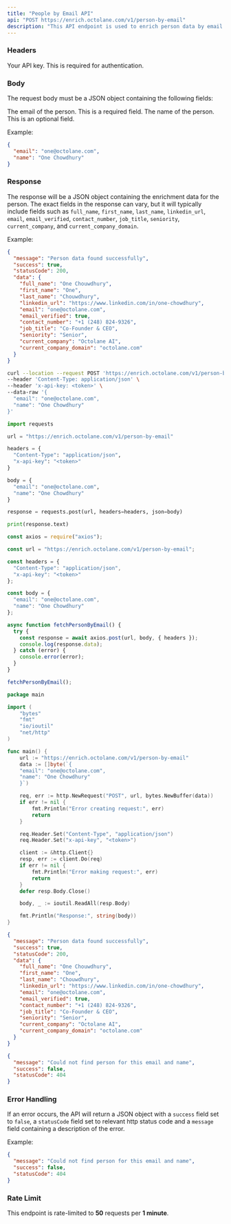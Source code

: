 ```yaml
---
title: "People by Email API"
api: "POST https://enrich.octolane.com/v1/person-by-email"
description: "This API endpoint is used to enrich person data by email and name."
---
```


### Headers

<ParamField header="x-api-key" type="string">
  Your API key. This is required for authentication.
</ParamField>

### Body
The request body must be a JSON object containing the following fields:

<ParamField body="email" type="string">
  The email of the person. This is a required field.
</ParamField>

<ParamField body="name" type="string" required={false}>
  The name of the person. This is an optional field.
</ParamField>

Example:
```json Request Body
{
  "email": "one@octolane.com",
  "name": "One Chowdhury"
}
```

### Response
The response will be a JSON object containing the enrichment data for the person. 
The exact fields in the response can vary, but it will typically include fields such as 
`full_name`, `first_name`, `last_name`, `linkedin_url`, `email`, `email_verified`, `contact_number`,
`job_title`, `seniority`, `current_company`, and `current_company_domain`.

Example:
```json Response
{
  "message": "Person data found successfully",
  "success": true,
  "statusCode": 200,
  "data": {
    "full_name": "One Chouwdhury",
    "first_name": "One",
    "last_name": "Chouwdhury",
    "linkedin_url": "https://www.linkedin.com/in/one-chowdhury",
    "email": "one@octolane.com",
    "email_verified": true,
    "contact_number": "+1 (248) 824-9326",
    "job_title": "Co-Founder & CEO",
    "seniority": "Senior",
    "current_company": "Octolane AI",
    "current_company_domain": "octolane.com"
  }
}
```

<RequestExample>

```bash Example Request
curl --location --request POST 'https://enrich.octolane.com/v1/person-by-email' \
--header 'Content-Type: application/json' \
--header 'x-api-key: <token>' \
--data-raw '{
  "email": "one@octolane.com",
  "name": "One Chowdhury"
}'
```

```python Python
import requests

url = "https://enrich.octolane.com/v1/person-by-email"

headers = {
  "Content-Type": "application/json",
  "x-api-key": "<token>"
}

body = {
  "email": "one@octolane.com",
  "name": "One Chowdhury"
}

response = requests.post(url, headers=headers, json=body)

print(response.text)
```

```javascript Node
const axios = require("axios");

const url = "https://enrich.octolane.com/v1/person-by-email";

const headers = {
  "Content-Type": "application/json",
  "x-api-key": "<token>"
};

const body = {
  "email": "one@octolane.com",
  "name": "One Chowdhury"
};

async function fetchPersonByEmail() {
  try {
    const response = await axios.post(url, body, { headers });
    console.log(response.data);
  } catch (error) {
    console.error(error);
  }
}

fetchPersonByEmail();
```

```go Go
package main

import (
	"bytes"
	"fmt"
	"io/ioutil"
	"net/http"
)

func main() {
	url := "https://enrich.octolane.com/v1/person-by-email"
	data := []byte(`{
    "email": "one@octolane.com",
    "name": "One Chowdhury"
	}`)

	req, err := http.NewRequest("POST", url, bytes.NewBuffer(data))
	if err != nil {
		fmt.Println("Error creating request:", err)
		return
	}

	req.Header.Set("Content-Type", "application/json")
	req.Header.Set("x-api-key", "<token>")

	client := &http.Client{}
	resp, err := client.Do(req)
	if err != nil {
		fmt.Println("Error making request:", err)
		return
	}
	defer resp.Body.Close()

	body, _ := ioutil.ReadAll(resp.Body)

	fmt.Println("Response:", string(body))
}
```

</RequestExample>

<ResponseExample>

```json 200
{
  "message": "Person data found successfully",
  "success": true,
  "statusCode": 200,
  "data": {
    "full_name": "One Chouwdhury",
    "first_name": "One",
    "last_name": "Chouwdhury",
    "linkedin_url": "https://www.linkedin.com/in/one-chowdhury",
    "email": "one@octolane.com",
    "email_verified": true,
    "contact_number": "+1 (248) 824-9326",
    "job_title": "Co-Founder & CEO",
    "seniority": "Senior",
    "current_company": "Octolane AI",
    "current_company_domain": "octolane.com"
  }
}
```

```json 404
{
  "message": "Could not find person for this email and name",
  "success": false,
  "statusCode": 404
}
```

</ResponseExample>

### Error Handling
If an error occurs, the API will return a JSON object with a `success` field set to `false`,
a `statusCode` field set to relevant http status code and a `message` field containing a description 
of the error.

Example:
```json
{
  "message": "Could not find person for this email and name",
  "success": false,
  "statusCode": 404
}
```

### Rate Limit
This endpoint is rate-limited to **50** requests per **1 minute**.